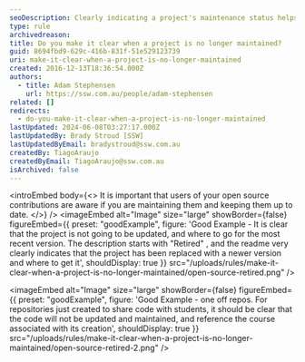 ```yaml
---
seoDescription: Clearly indicating a project's maintenance status helps users make informed decisions about using open-source contributions.
type: rule
archivedreason:
title: Do you make it clear when a project is no longer maintained?
guid: 8694fbd9-629c-416b-831f-51e529123739
uri: make-it-clear-when-a-project-is-no-longer-maintained
created: 2016-12-13T18:36:54.000Z
authors:
  - title: Adam Stephensen
    url: https://ssw.com.au/people/adam-stephensen
related: []
redirects:
  - do-you-make-it-clear-when-a-project-is-no-longer-maintained
lastUpdated: 2024-06-08T03:27:17.000Z
lastUpdatedBy: Brady Stroud [SSW]
lastUpdatedByEmail: bradystroud@ssw.com.au
createdBy: TiagoAraujo
createdByEmail: TiagoAraujo@ssw.com.au
isArchived: false
---
```


<introEmbed
  body={<>
It is important that users of your open source contributions are aware if you are maintaining them and keeping them up to date.
  </>}
/>
<imageEmbed
  alt="Image"
  size="large"
  showBorder={false}
  figureEmbed={{
    preset: "goodExample",
    figure: 'Good Example - It is clear that the project is not going to be updated, and where to go for the most recent version. The description starts with "Retired" , and the readme very clearly indicates that the project has been replaced with a newer version and where to get it',
    shouldDisplay: true
  }}
  src="/uploads/rules/make-it-clear-when-a-project-is-no-longer-maintained/open-source-retired.png"
/>

<imageEmbed
  alt="Image"
  size="large"
  showBorder={false}
  figureEmbed={{
    preset: "goodExample",
    figure: 'Good Example - one off repos. For repositories just created to share code with students, it should be clear that the code will not be updated and maintained, and reference the course associated with its creation',
    shouldDisplay: true
  }}
  src="/uploads/rules/make-it-clear-when-a-project-is-no-longer-maintained/open-source-retired-2.png"
/>
